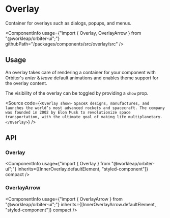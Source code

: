 
<Meta
    title="Components/Overlay"
    id="overlay"
/>

# Overlay

<Tagline>Container for overlays such as dialogs, popups, and menus.</Tagline>

<ComponentInfo
    usage={"import { Overlay, OverlayArrow } from \"@workleap/orbiter-ui\";"}
    githubPath="/packages/components/src/overlay/src"
/>

## Usage

An overlay takes care of rendering a container for your component with Orbiter's *enter* & *leave* default animations and enables theme support for the overlay content.

The visibility of the overlay can be toggled by providing a `show` prop.

<Source code={`
<Overlay show>
    SpaceX designs, manufactures, and launches the world’s most advanced rockets and spacecraft.
    The company was founded in 2002 by Elon Musk to revolutionize space transportation, with the ultimate goal of making life multiplanetary.
</Overlay>
`} />

## API

### Overlay

<ComponentInfo
    usage={"import { Overlay } from \"@workleap/orbiter-ui\";"}
    inherits={[InnerOverlay.defaultElement, "styled-component"]}
    compact
/>

<ArgTypes of={InnerOverlay} sort="alpha" />

### OverlayArrow

<ComponentInfo
    usage={"import { OverlayArrow } from \"@workleap/orbiter-ui\";"}
    inherits={[InnerOverlayArrow.defaultElement, "styled-component"]}
    compact
/>

<ArgTypes of={InnerOverlayArrow} sort="alpha" />
